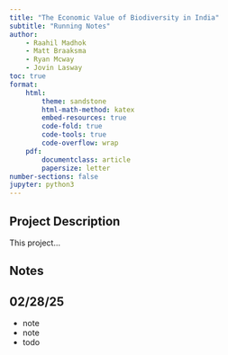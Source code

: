 ```yaml
---
title: "The Economic Value of Biodiversity in India"
subtitle: "Running Notes"
author: 
    - Raahil Madhok
    - Matt Braaksma
    - Ryan Mcway
    - Jovin Lasway
toc: true
format: 
    html:
        theme: sandstone
        html-math-method: katex
        embed-resources: true
        code-fold: true
        code-tools: true
        code-overflow: wrap
    pdf:  
        documentclass: article
        papersize: letter
number-sections: false
jupyter: python3
---
```


## Project Description

This project...

## Notes

::: {.callout-note  collapse="true"}
# 02/28/25
- note
- note
- todo
:::
